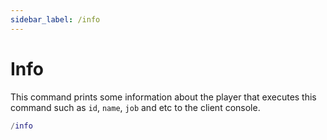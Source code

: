 ```yaml
---
sidebar_label: /info
---
```


# Info

This command prints some information about the player that executes this command such as `id`, `name`, `job` and etc to the client console.

```lua
/info
```
